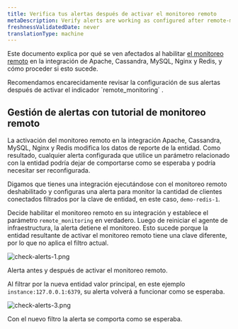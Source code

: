```yaml
---
title: Verifica tus alertas después de activar el monitoreo remoto
metaDescription: Verify alerts are working as configured after remote-monitoring is activated
freshnessValidatedDate: never
translationType: machine
---
```


Este documento explica por qué <InlinePopover type="alerts"/>se ven afectados al habilitar [el monitoreo remoto](/docs/remote-monitoring-host-legacy-integrations) en la integración de Apache, Cassandra, MySQL, Nginx y Redis, y cómo proceder si esto sucede.

<Callout variant="important">
  Recomendamos encarecidamente revisar la configuración de sus alertas después de activar el indicador `remote_monitoring` .
</Callout>

## Gestión de alertas con tutorial de monitoreo remoto

La activación del monitoreo remoto en la integración Apache, Cassandra, MySQL, Nginx y Redis modifica los datos de reporte de la entidad. Como resultado, cualquier alerta configurada que utilice un parámetro relacionado con la entidad podría dejar de comportarse como se esperaba y podría necesitar ser reconfigurada.

Digamos que tienes una integración ejecutándose con el monitoreo remoto deshabilitado y configuras una alerta para monitor la cantidad de clientes conectados filtrados por la clave de entidad, en este caso, `demo-redis-1`.

Decide habilitar el monitoreo remoto en su integración y establece el parámetro `remote_monitoring` en verdadero. Luego de reiniciar el agente de infraestructura, la alerta detiene el monitoreo. Esto sucede porque la entidad resultante de activar el monitoreo remoto tiene una clave diferente, por lo que no aplica el filtro actual.

<img
  title="check alerts work after remote monitoring 1"
  alt="check-alerts-1.png"
  src="/images/infrastructure_screenshot-crop_check-alerts-remote-monitoring.webp"
/>

<figcaption>
  Alerta antes y después de activar el monitoreo remoto.
</figcaption>

Al filtrar por la nueva entidad valor principal, en este ejemplo `instance:127.0.0.1:6379`, su alerta volverá a funcionar como se esperaba.

<img
  title="check alerts work after remote monitoring 3"
  alt="check-alerts-3.png"
  src="/images/infrastructure_screenshot-crop_check-alerts-key-filter.webp"
/>

<figcaption>
  Con el nuevo filtro la alerta se comporta como se esperaba.
</figcaption>
